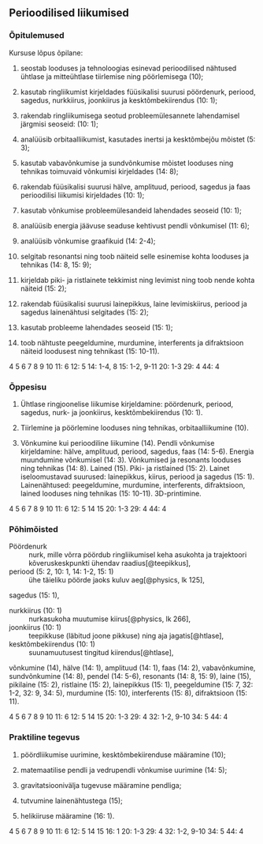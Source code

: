 
## Perioodilised liikumised

### Õpitulemused

Kursuse lõpus õpilane:

1. seostab looduses ja tehnoloogias esinevad perioodilised nähtused ühtlase ja mitteühtlase tiirlemise
ning pöörlemisega (10);

2. kasutab ringliikumist kirjeldades füüsikalisi suurusi pöördenurk, periood, sagedus, nurkkiirus,
joonkiirus ja kesktõmbekiirendus (10: 1);

3. rakendab ringliikumisega seotud probleemülesannete lahendamisel järgmisi seoseid: (10: 1);

5. analüüsib orbitaalliikumist, kasutades inertsi ja kesktõmbejõu mõistet (5: 3);

6. kasutab vabavõnkumise ja sundvõnkumise mõistet looduses ning tehnikas toimuvaid võnkumisi
kirjeldades (14: 8);

7. rakendab füüsikalisi suurusi hälve, amplituud, periood, sagedus ja faas perioodilisi liikumisi
kirjeldades (10: 1);

8. kasutab võnkumise probleemülesandeid lahendades seoseid (10: 1);

9. analüüsib energia jäävuse seaduse kehtivust pendli võnkumisel (11: 6);

10. analüüsib võnkumise graafikuid (14: 2-4);

11. selgitab resonantsi ning toob näiteid selle esinemise kohta looduses ja tehnikas (14: 8, 15: 9);

12. kirjeldab piki- ja ristlainete tekkimist ning levimist ning toob nende kohta näiteid (15: 2);

13. rakendab füüsikalisi suurusi lainepikkus, laine levimiskiirus, periood ja sagedus lainenähtusi
selgitades (15: 2);

14. kasutab probleeme lahendades seoseid (15: 1);

15. toob nähtuste peegeldumine, murdumine, interferents ja difraktsioon näiteid loodusest ning
tehnikast (15: 10-11).

4
5
6
7
8
9
10
11: 6
12: 5
14: 1-4, 8
15: 1-2, 9-11
20: 1-3
29: 4
44: 4

### Õppesisu

1. Ühtlase ringjoonelise liikumise kirjeldamine: pöördenurk, periood, sagedus, nurk- ja joonkiirus,
kesktõmbekiirendus (10: 1).

2. Tiirlemine ja pöörlemine looduses ning tehnikas, orbitaalliikumine (10).

3. Võnkumine kui
perioodiline liikumine (14). Pendli võnkumise kirjeldamine: hälve, amplituud, periood, sagedus, faas (14: 5-6). Energia
muundumine võnkumisel (14: 3). Võnkumised ja resonants looduses ning tehnikas (14: 8). Lained (15). Piki- ja ristlained (15: 2). Lainet
iseloomustavad suurused: lainepikkus, kiirus, periood ja sagedus (15: 1). Lainenähtused: peegeldumine,
murdumine, interferents, difraktsioon, lained looduses ning tehnikas (15: 10-11). 3D-printimine.

4
5
6
7
8
9
10
11: 6
12: 5
14
15
20: 1-3
29: 4
44: 4

### Põhimõisted

Pöördenurk
: nurk, mille võrra pöördub ringliikumisel keha asukohta ja trajektoori kõveruskeskpunkti ühendav raadius[@teepikkus],

periood (5: 2, 10: 1, 14: 1-2, 15: 1)
: ühe täieliku pöörde jaoks kuluv aeg[@physics, lk 125],

sagedus (15: 1),

nurkkiirus (10: 1)
: nurkasukoha muutumise kiirus[@physics, lk 266],

joonkiirus (10: 1)
: teepikkuse (läbitud joone pikkuse) ning aja jagatis[@htlase],

kesktõmbekiirendus (10: 1)
: suunamuutusest tingitud kiirendus[@htlase],

võnkumine (14), hälve (14: 1),
amplituud (14: 1), faas (14: 2), vabavõnkumine, sundvõnkumine (14: 8), pendel (14: 5-6), resonants (14: 8, 15: 9), laine (15), pikilaine (15: 2),
ristlaine (15: 2), lainepikkus (15: 1), peegeldumine (15: 7, 32: 1-2, 32: 9, 34: 5), murdumine (15: 10), interferents (15: 8), difraktsioon (15: 11).

4
5
6
7
8
9
10
11: 6
12: 5
14
15
20: 1-3
29: 4
32: 1-2, 9-10
34: 5
44: 4

### Praktiline tegevus

1. pöördliikumise uurimine, kesktõmbekiirenduse määramine (10);

2. matemaatilise pendli ja vedrupendli võnkumise uurimine (14: 5);

3. gravitatsioonivälja tugevuse määramine pendliga;

4. tutvumine lainenähtustega (15);

5. helikiiruse määramine (16: 1). 

4
5
6
7
8
9
10
11: 6
12: 5
14
15
16: 1
20: 1-3
29: 4
32: 1-2, 9-10
34: 5
44: 4

